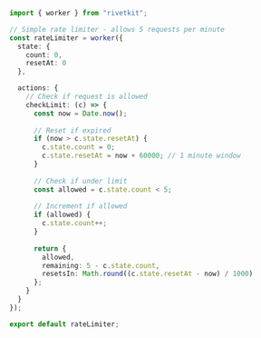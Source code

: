 ```typescript
import { worker } from "rivetkit";

// Simple rate limiter - allows 5 requests per minute
const rateLimiter = worker({
  state: {
    count: 0,
    resetAt: 0
  },

  actions: {
    // Check if request is allowed
    checkLimit: (c) => {
      const now = Date.now();
      
      // Reset if expired
      if (now > c.state.resetAt) {
        c.state.count = 0;
        c.state.resetAt = now + 60000; // 1 minute window
      }
      
      // Check if under limit
      const allowed = c.state.count < 5;
      
      // Increment if allowed
      if (allowed) {
        c.state.count++;
      }
      
      return {
        allowed,
        remaining: 5 - c.state.count,
        resetsIn: Math.round((c.state.resetAt - now) / 1000)
      };
    }
  }
});

export default rateLimiter;
```

